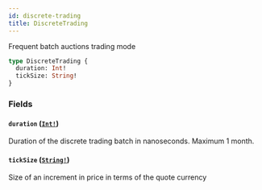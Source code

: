 ```yaml
---
id: discrete-trading
title: DiscreteTrading
---
```


Frequent batch auctions trading mode

```graphql
type DiscreteTrading {
  duration: Int!
  tickSize: String!
}
```

### Fields

#### `duration` ([`Int!`](/graphql/scalars/int))

Duration of the discrete trading batch in nanoseconds. Maximum 1 month.

#### `tickSize` ([`String!`](/graphql/scalars/string))

Size of an increment in price in terms of the quote currency
